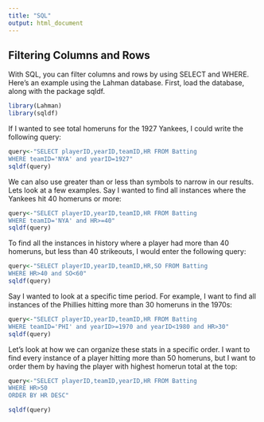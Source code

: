 ```yaml
---
title: "SQL"
output: html_document
---
```


## Filtering Columns and Rows

With SQL, you can filter columns and rows by using SELECT and WHERE. Here's an example using the Lahman database. First, load the database, along with the package sqldf.

```r
library(Lahman)
library(sqldf)
```

If I wanted to see total homeruns for the 1927 Yankees, I could write the following query:

```r
query<-"SELECT playerID,yearID,teamID,HR FROM Batting
WHERE teamID='NYA' and yearID=1927"
sqldf(query)

```

We can also use greater than or less than symbols to narrow in our results. Lets look at a few examples. Say I wanted to find all instances where the Yankees hit 40 homeruns or more:

```r
query<-"SELECT playerID,yearID,teamID,HR FROM Batting
WHERE teamID='NYA' and HR>=40"
sqldf(query)

```

To find all the instances in history where a player had more than 40 homeruns, but less than 40 strikeouts, I would enter the following query:

```r
query<-"SELECT playerID,yearID,teamID,HR,SO FROM Batting
WHERE HR>40 and SO<60"
sqldf(query)

```

Say I wanted to look at a specific time period. For example, I want to find all instances of the Phillies hitting more than 30 homeruns in the 1970s:

```r
query<-"SELECT playerID,yearID,teamID,HR FROM Batting
WHERE teamID='PHI' and yearID>=1970 and yearID<1980 and HR>30"
sqldf(query)

```

Let's look at how we can organize these stats in a specific order. I want to find every instance of a player hitting more than 50 homeruns, but I want to order them by having the player with highest homerun total at the top:

```r
query<-"SELECT playerID,teamID,yearID,HR FROM Batting
WHERE HR>50
ORDER BY HR DESC"

sqldf(query)

```
